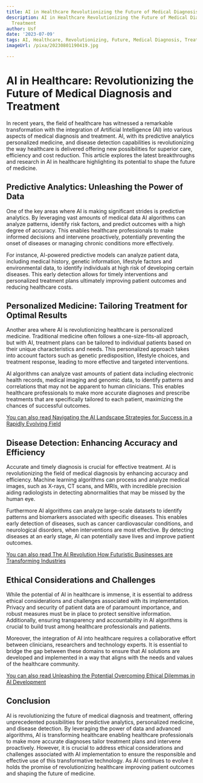 ```yaml
---
title: AI in Healthcare Revolutionizing the Future of Medical Diagnosis and Treatment
description: AI in Healthcare Revolutionizing the Future of Medical Diagnosis and
  Treatment
author: Usf
date: '2023-07-09'
tags: AI, Healthcare, Revolutionizing, Future, Medical Diagnosis, Treatment
imageUrl: /pixa/20230801190419.jpg

---
```

# AI in Healthcare: Revolutionizing the Future of Medical Diagnosis and Treatment

In  recent years, the field of healthcare has witnessed a remarkable transformation  with the integration of Artificial Intelligence (AI) into various aspects of medical diagnosis and  treatment. AI,  with its predictive analytics personalized medicine, and disease detection capabilities is revolutionizing the way healthcare is delivered offering new possibilities for superior care, efficiency and cost  reduction. This article explores the latest breakthroughs and research in AI in  healthcare highlighting its potential to shape the future of medicine.

## Predictive Analytics: Unleashing the Power of Data

One of the key areas where AI is making  significant strides is predictive analytics. By  leveraging vast amounts of medical data AI algorithms  can  analyze patterns, identify risk factors, and  predict outcomes with  a high degree of accuracy.  This enables healthcare professionals to make informed decisions  and intervene  proactively, potentially preventing the onset of diseases or managing chronic conditions more effectively.

For instance, AI-powered predictive models can analyze patient data, including  medical history, genetic information, lifestyle factors and environmental data, to identify individuals at high risk  of developing certain diseases. This  early detection allows for timely interventions and personalized treatment plans ultimately improving patient outcomes and reducing healthcare costs.

## Personalized Medicine:  Tailoring Treatment for Optimal Results

Another  area where AI is revolutionizing healthcare is personalized medicine. Traditional medicine  often follows a  one-size-fits-all approach, but with AI, treatment plans can be tailored to individual patients based on their  unique  characteristics and needs.  This personalized approach takes into account factors such as genetic predisposition, lifestyle choices, and treatment response, leading to more effective and  targeted  interventions.

AI algorithms  can analyze vast amounts of  patient data including electronic health records, medical imaging and genomic data, to identify patterns and correlations  that may not be apparent to human clinicians. This enables healthcare professionals to make more accurate diagnoses and prescribe treatments that are specifically tailored to each patient, maximizing the  chances of  successful  outcomes.

[You  can also read Navigating the AI Landscape Strategies for Success  in a Rapidly Evolving  Field](Navigating%20the%20AI%20Landscape%20Strategies%20for%20Success%20in%20a%20Rapidly%20Evolving%20Field)


## Disease Detection: Enhancing Accuracy and Efficiency

Accurate  and timely diagnosis is crucial for  effective treatment. AI is revolutionizing the field of medical diagnosis by enhancing  accuracy and efficiency. Machine learning algorithms can process and analyze  medical images, such as X-rays, CT scans,  and MRIs,  with incredible precision aiding radiologists in detecting abnormalities that  may be missed by the human eye.

Furthermore AI algorithms  can analyze large-scale datasets to identify patterns  and biomarkers associated with specific diseases. This enables early detection of  diseases, such as cancer cardiovascular conditions, and neurological disorders, when interventions are most effective. By detecting diseases at an early stage, AI can potentially save lives and improve patient  outcomes.

[You  can also read The AI Revolution How Futuristic Businesses are Transforming Industries](The%20AI%20Revolution%20How%20Futuristic%20Businesses%20are%20Transforming%20Industries)


## Ethical Considerations and Challenges

While the  potential of AI in healthcare is immense, it is essential to address  ethical considerations and  challenges  associated with its implementation. Privacy and  security of patient data  are of paramount importance,  and robust  measures  must be in place to protect sensitive information. Additionally, ensuring transparency and accountability in AI algorithms is crucial to build trust among healthcare professionals and patients.

Moreover, the integration of AI into healthcare requires a collaborative effort between clinicians, researchers and technology experts. It is essential to bridge the gap between these domains  to ensure that AI solutions are developed and implemented in a way that aligns with the needs and values of the healthcare community.

[You can also read Unleashing the  Potential Overcoming Ethical Dilemmas in AI Development](Unleashing%20the%20Potential%20Overcoming%20Ethical%20Dilemmas%20in%20AI%20Development)


## Conclusion

AI is revolutionizing the  future of medical diagnosis and treatment, offering unprecedented possibilities for predictive analytics, personalized medicine, and disease detection.  By  leveraging the power of data and advanced algorithms, AI is transforming  healthcare  enabling healthcare  professionals to make more accurate  diagnoses tailor treatment plans and intervene proactively. However, it is crucial to address ethical considerations and challenges associated with AI implementation to ensure the responsible and effective use of this  transformative technology. As AI continues to evolve it holds the promise of revolutionizing healthcare improving patient outcomes and shaping the future of medicine.